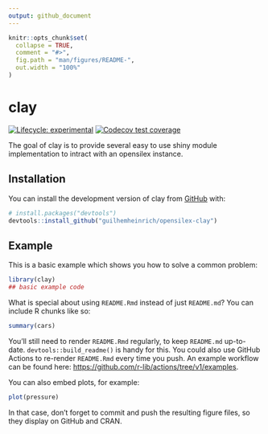 ```yaml
---
output: github_document
---
```


<!-- README.md is generated from README.Rmd. Please edit that file -->

```r
knitr::opts_chunk$set(
  collapse = TRUE,
  comment = "#>",
  fig.path = "man/figures/README-",
  out.width = "100%"
)
```
# clay

<!-- badges: start -->
[![Lifecycle: experimental](https://img.shields.io/badge/lifecycle-experimental-orange.svg)](https://lifecycle.r-lib.org/articles/stages.html#experimental)
[![Codecov test coverage](https://codecov.io/gh/guilhemheinrich/R-python-opensilex/branch/master/graph/badge.svg)](https://app.codecov.io/gh/guilhemheinrich/R-python-opensilex?branch=master)
<!-- badges: end -->

The goal of clay is to provide several easy to use shiny module implementation to intract with an opensilex instance.

## Installation

You can install the development version of clay from [GitHub](https://github.com/) with:

``` r
# install.packages("devtools")
devtools::install_github("guilhemheinrich/opensilex-clay")
```
## Example

This is a basic example which shows you how to solve a common problem:

```r
library(clay)
## basic example code
```

What is special about using `README.Rmd` instead of just `README.md`? You can include R chunks like so:

```r
summary(cars)
```

You'll still need to render `README.Rmd` regularly, to keep `README.md` up-to-date. `devtools::build_readme()` is handy for this. You could also use GitHub Actions to re-render `README.Rmd` every time you push. An example workflow can be found here: <https://github.com/r-lib/actions/tree/v1/examples>.

You can also embed plots, for example:

```r
plot(pressure)
```

In that case, don't forget to commit and push the resulting figure files, so they display on GitHub and CRAN.
